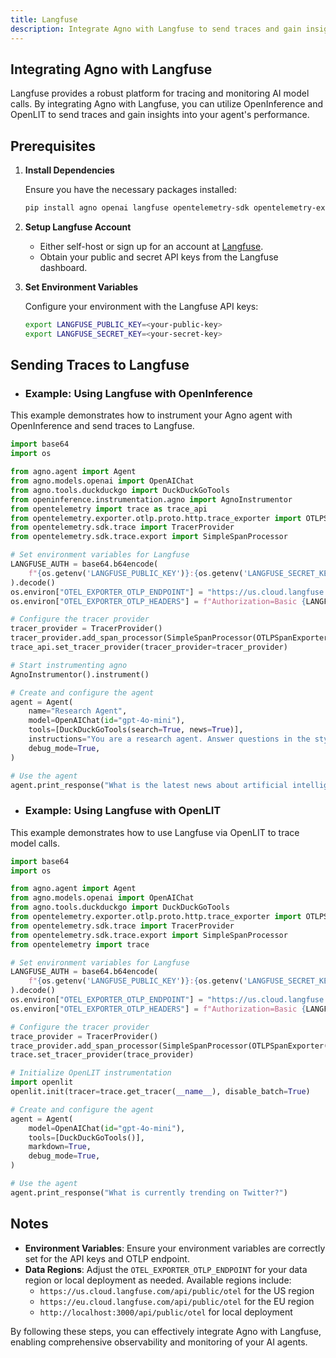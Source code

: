 ```yaml
---
title: Langfuse
description: Integrate Agno with Langfuse to send traces and gain insights into your agent's performance.
---
```


## Integrating Agno with Langfuse

Langfuse provides a robust platform for tracing and monitoring AI model calls. By integrating Agno with Langfuse, you can utilize OpenInference and OpenLIT to send traces and gain insights into your agent's performance.

## Prerequisites

1. **Install Dependencies**

   Ensure you have the necessary packages installed:

   ```bash
   pip install agno openai langfuse opentelemetry-sdk opentelemetry-exporter-otlp openinference-instrumentation-agno
   ```

2. **Setup Langfuse Account**

   - Either self-host or sign up for an account at [Langfuse](https://us.cloud.langfuse.com).
   - Obtain your public and secret API keys from the Langfuse dashboard.

3. **Set Environment Variables**

   Configure your environment with the Langfuse API keys:

   ```bash
   export LANGFUSE_PUBLIC_KEY=<your-public-key>
   export LANGFUSE_SECRET_KEY=<your-secret-key>
   ```

## Sending Traces to Langfuse

- ### Example: Using Langfuse with OpenInference

This example demonstrates how to instrument your Agno agent with OpenInference and send traces to Langfuse.

```python
import base64
import os

from agno.agent import Agent
from agno.models.openai import OpenAIChat
from agno.tools.duckduckgo import DuckDuckGoTools
from openinference.instrumentation.agno import AgnoInstrumentor
from opentelemetry import trace as trace_api
from opentelemetry.exporter.otlp.proto.http.trace_exporter import OTLPSpanExporter
from opentelemetry.sdk.trace import TracerProvider
from opentelemetry.sdk.trace.export import SimpleSpanProcessor

# Set environment variables for Langfuse
LANGFUSE_AUTH = base64.b64encode(
    f"{os.getenv('LANGFUSE_PUBLIC_KEY')}:{os.getenv('LANGFUSE_SECRET_KEY')}".encode()
).decode()
os.environ["OTEL_EXPORTER_OTLP_ENDPOINT"] = "https://us.cloud.langfuse.com/api/public/otel"
os.environ["OTEL_EXPORTER_OTLP_HEADERS"] = f"Authorization=Basic {LANGFUSE_AUTH}"

# Configure the tracer provider
tracer_provider = TracerProvider()
tracer_provider.add_span_processor(SimpleSpanProcessor(OTLPSpanExporter()))
trace_api.set_tracer_provider(tracer_provider=tracer_provider)

# Start instrumenting agno
AgnoInstrumentor().instrument()

# Create and configure the agent
agent = Agent(
    name="Research Agent",
    model=OpenAIChat(id="gpt-4o-mini"),
    tools=[DuckDuckGoTools(search=True, news=True)],
    instructions="You are a research agent. Answer questions in the style of a professional researcher.",
    debug_mode=True,
)

# Use the agent
agent.print_response("What is the latest news about artificial intelligence?")
```

- ### Example: Using Langfuse with OpenLIT

This example demonstrates how to use Langfuse via OpenLIT to trace model calls.

```python
import base64
import os

from agno.agent import Agent
from agno.models.openai import OpenAIChat
from agno.tools.duckduckgo import DuckDuckGoTools
from opentelemetry.exporter.otlp.proto.http.trace_exporter import OTLPSpanExporter
from opentelemetry.sdk.trace import TracerProvider
from opentelemetry.sdk.trace.export import SimpleSpanProcessor
from opentelemetry import trace

# Set environment variables for Langfuse
LANGFUSE_AUTH = base64.b64encode(
    f"{os.getenv('LANGFUSE_PUBLIC_KEY')}:{os.getenv('LANGFUSE_SECRET_KEY')}".encode()
).decode()
os.environ["OTEL_EXPORTER_OTLP_ENDPOINT"] = "https://us.cloud.langfuse.com/api/public/otel"
os.environ["OTEL_EXPORTER_OTLP_HEADERS"] = f"Authorization=Basic {LANGFUSE_AUTH}"

# Configure the tracer provider
trace_provider = TracerProvider()
trace_provider.add_span_processor(SimpleSpanProcessor(OTLPSpanExporter()))
trace.set_tracer_provider(trace_provider)

# Initialize OpenLIT instrumentation
import openlit
openlit.init(tracer=trace.get_tracer(__name__), disable_batch=True)

# Create and configure the agent
agent = Agent(
    model=OpenAIChat(id="gpt-4o-mini"),
    tools=[DuckDuckGoTools()],
    markdown=True,
    debug_mode=True,
)

# Use the agent
agent.print_response("What is currently trending on Twitter?")
```

## Notes

- **Environment Variables**: Ensure your environment variables are correctly set for the API keys and OTLP endpoint.
- **Data Regions**: Adjust the `OTEL_EXPORTER_OTLP_ENDPOINT` for your data region or local deployment as needed. Available regions include:
  - `https://us.cloud.langfuse.com/api/public/otel` for the US region
  - `https://eu.cloud.langfuse.com/api/public/otel` for the EU region
  - `http://localhost:3000/api/public/otel` for local deployment

By following these steps, you can effectively integrate Agno with Langfuse, enabling comprehensive observability and monitoring of your AI agents.